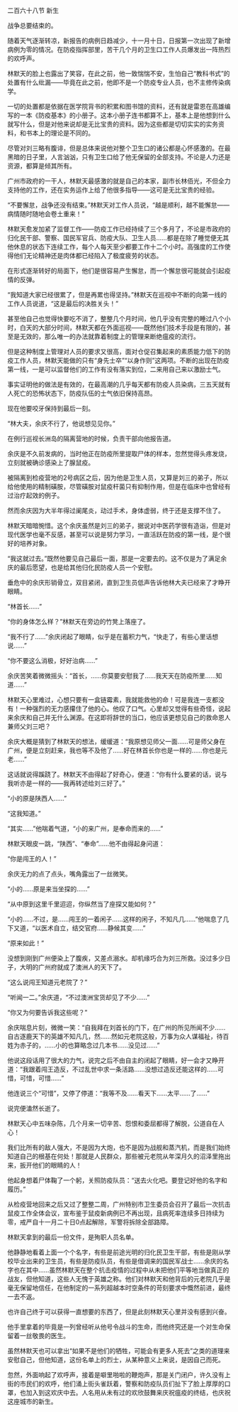 

二百六十八节 新生

战争总要结束的。

随着天气逐渐转凉，新报告的病例日趋减少，十一月十日，日报第一次出现了新增病例为零的情况。在防疫指挥部里，苦干几个月的卫生口工作人员爆发出一阵热烈的欢呼声。

林默天的脸上也露出了笑容，在此之前，他一致惴惴不安，生怕自己“教科书式”的处置有什么纰漏――毕竟在此之前，他即不是一个防疫专业人员，也不主修传染病学。

一切的处置都是依据在医学院背书的积累和图书馆的资料，还有就是雷恩在高雄编写的一本《防疫基本》的小册子。这本小册子连书都算不上，基本上是他想到什么就写什么，但是对他来说却是无比宝贵的资料。因为这些都是切切实实的实务资料，和书本上的理论是不同的。

尽管对刘三略有腹诽，但是总体来说他对整个卫生口的诸公都是心怀感激的。在最黑暗的日子里，人言汹汹，只有卫生口给了他无保留的全部支持。不论是人力还是资源，都算是倾其所有。

广州市政府的一干人，林默天最感激的就是自己的本家，副市长林佰光，不但全力支持他的工作，还在实务运作上给了他很多指导――这可是无比宝贵的经验。

“不要懈怠，战争还没有结束。”林默天对工作人员说，“越是顺利，越不能懈怠――病情随时随地会卷土重来！”

林默天愈发加紧了监督工作――防疫工作已经持续了三个多月了，不论是市政府的归化民干部、警察、国民军官兵、防疫大队、卫生人员……都是在除了睡觉便无其他休息的状态下连续工作，每个人每天至少都要工作十二个小时。高强度的工作使得他们无论精神还是肉体都已经陷入了极度疲劳的状态。

在形式逐渐转好的局面下，他们是很容易产生懈怠，而一个懈怠很可能就会引起疫情的反弹。

“我知道大家已经很累了，但是再累也得坚持。”林默天在巡视中不断的向第一线的工作人员说道，“这是最后的决胜关头！”

甚至他自己也觉得快要吃不消了，整整几个月时间，他几乎没有完整的睡过八个小时，白天的大部分时间，林默天都在外面巡视――既然他们技术手段是有限的，甚至是无效的，那么唯一的办法就靠着制度上的管理来断绝瘟疫的流行。

但是这种制度上管理对人员的要求又很高，面对仓促召集起来的素质能力低下的防疫工作人员，林默天能做的只有“身先士卒”“以身作则”这两项。不断的出现在防疫第一线，一是可以监督他们的工作有没有落实到位，二来用自己来以激励士气。

事实证明他的做法是有效的，在最高潮的几乎每天都有防疫人员染病，三五天就有人死亡的恐怖状态下，防疫队伍的士气依旧保持高昂。

现在他要咬牙保持到最后一刻。

“林大夫，余庆不行了，他说想见见你。”

在例行巡视长洲岛的隔离营地的时候，负责干部向他报告道。

余庆是不久前发病的，当时他正在防疫所里提取尸体的样本，忽然觉得头疼发烧，立刻就被确诊感染上了腺鼠疫。

被隔离到检疫营地的2号病区之后，因为他是卫生人员，又算是刘三的弟子，所以给他使用的精制磺胺，尽管磺胺对鼠疫杆菌只有抑制作用，但是在临床中也曾经有过治疗起效的例子。

然而余庆因为大半年得过阑尾炎，动过手术，身体虚弱，终于还是支撑不住了。

林默天暗暗惋惜。这个余庆虽然是刘三的弟子，据说对中医药学很有造诣，但是对现代医学也毫不反感，甚至可以说是努力学习，一直活跃在防疫的第一线，是个很好的培养对象。

“我这就过去。”既然他要见自己最后一面，那是一定要去的。这不仅是为了满足余庆的最后愿望，也是给其他归化民防疫人员一个安慰。

垂危中的余庆形销骨立，双目紧闭，直到卫生员低声告诉他林大夫已经来了才睁开眼睛。

“林首长……”

“你的身体怎么样？”林默天在旁边的竹凳上落座了。

“我不行了……”余庆闭起了眼睛，似乎是在蓄积力气，“快走了，有些心里话想说……”

“你不要这么消极，好好治病……”

余庆苦笑着微微摇头：“首长，……你莫要安慰我了……我天天在防疫所里……知道……”

林默天心里难过，心想只要有一盒链霉素，我就能救他的命！可是我连一支都没有！一种强烈的无力感攥住了他的心。他叹了口气。心里却又觉得有些奇怪，说起来余庆和自己并无什么渊源。在这即将辞世的当口，他应该更想见自己的救命恩人兼师父刘三吧？

余庆大概是猜到了林默天的想法，缓缓道：“我原想见师父一面……可是师父身在广州，便是立刻赶来，我也等不及他了……好在林首长你也是一样的……你也是元老……”

这话就说得蹊跷了。林默天不由得起了好奇心，便道：“你有什么要紧的话，说与我听亦是一样的――我再转述给刘三好了。”

“小的原是陕西人……”

“这我知道。”

“其实……”他喘着气道，“小的来广州，是奉命而来的……”

林默天眼皮一跳，“陕西”、“奉命”……他不由得起身问道：

“你是闯王的人！”

余庆无力的点了点头，嘴角露出了一丝微笑。

“小的……原是来当坐探的……”

“从中原到这里千里迢迢，你纵然当了座探又能如何？”

“小的……不过，是……闯王的一着闲子……这样的闲子，不知凡几……”他喘息了几下又道，“以医术自立，结交官府……静候其变……”

“原来如此！”

没想到刚到广州便染上了腹疾，又差点溺水。却机缘巧合为刘三所救。没过多少日子，大明的广州府就成了澳洲人的天下了。

“这么说闯王知道元老院了？”

“听闻一二。”余庆道，“不过澳洲宝货却见了不少……”

“你又为何要告诉我这些呢？”

余庆喘息片刻，微微一笑：“自我拜在刘首长的门下，在广州的所见所闻不少……自古逐鹿天下的英雄不知凡几，然……然如元老院这般，万事为众人谋福祉，待百姓为赤子的，……小的也算略念过几本书……没见过……”

他说这段话用了很大的力气，说完之后不由自主的闭起了眼睛，好一会才又睁开道：“我跟着闯王造反，不过乱世中求一条活路……没想过造反还能这样的……可惜，可惜，可惜……”

他连说三个“可惜”，又停了停道：“我等不及……看天下……太平……了……”

说完便溘然长逝了。

林默天心中五味杂陈，几个月来一切辛苦、怨恨和委屈都得了解脱，公道自在人心！

我们比所有的敌人强大，不是因为大炮，也不是因为战舰和蒸汽机，而是我们始终知道自己的根基在何处！那就是人民群众，那些被元老院从年深月久的沼泽里拖出来，扳开他们的眼睛的人！

他起身想着尸体鞠了一个躬，关照防疫队员：“送去火化吧。要登记好他的名字和履历。”

从检疫营地回来之后又过了整整二周，广州特别市卫生委员会召开了最后一次抗击鼠疫工作全体会议，宣布鉴于鼠疫新病例已不再出现，且病死率连续多日持续为零，戒严自十一月二十日0点起解除，军警将拆除全部路障。

林默天拿到的最后一份文件，是殉职人员名单。

他静静地看着上面一个个名字，有些是前途光明的归化民卫生干部，有些是刚从学校毕业出来的卫生员，有些是防疫队员，有些是借调来的国民军战士……余庆的名字也在其中……虽然林默天在整个抗击疫情的过程中从未把他们平等地当做真正的战友，但他知道，这些人无愧于英雄之称。他们对林默天和他背后的元老院几乎是毫无保留地信任，在他制定的一系列超越本时空条件的苛刻要求中慨然前进，最终一去不返。

也许自己终于可以获得一直想要的东西了，但是此刻林默天心里并没有感到兴奋。

他手里拿着的毕竟是一列曾经听从他号令战斗的生命，而他终究还是一个对生命保留着一丝敬畏的医生。

虽然林默天也可以拿出“如果不是他们的牺牲，可能会有更多人死去”之类的道理来安慰自己，但他知道，这份名单上的烈士，从某种意义上来说，是因自己而死。

忽然，外面响起了欢呼声，接着是噼里啪啦的鞭炮声，那是关门闭户，许久没有上街的市民们的欢呼，他们涌上街头雀跃着，警察和防疫队员们扯下了脸上厚厚的口罩，也加入到这欢庆中去。人名用从未有过的欢欣鼓舞来庆祝瘟疫的终结，也庆祝这座城市的新生。

